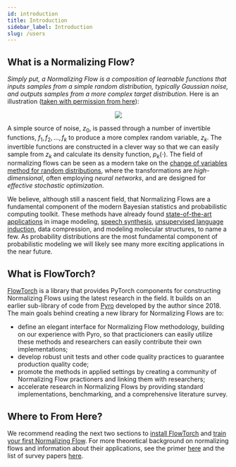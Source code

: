 ```yaml
---
id: introduction
title: Introduction
sidebar_label: Introduction
slug: /users
---
```


## What is a Normalizing Flow?
*Simply put, a Normalizing Flow is a composition of learnable functions that inputs samples from a simple random distribution, typically Gaussian noise, and outputs samples from a more complex target distribution.* Here is an illustration ([taken with permission from here](https://github.com/janosh/awesome-normalizing-flows)):

<p align="center">
<img src="/img/normalizing-flow.svg" />
</p>

A simple source of noise, $z_0$, is passed through a number of invertible functions, $f_1,f_2,\ldots,f_k$ to produce a more complex random variable, $z_k$. The invertible functions are constructed in a clever way so that we can easily sample from $z_k$ and calculate its density function, $p_k(\cdot)$. The field of normalizing flows can be seen as a modern take on the [change of variables method for random distributions](https://en.wikipedia.org/wiki/Probability_density_function#Function_of_random_variables_and_change_of_variables_in_the_probability_density_function), where the transformations are *high-dimensional*, often employing *neural networks*, and are designed for *effective stochastic optimization*.

We believe, although still a nascent field, that Normalizing Flows are a fundamental component of the modern Bayesian statistics and probabilistic computing toolkit. These methods have already found [state-of-the-art applications](/dev/bibliography#applications) in image modeling, [speech synthesis](/dev/bibliography#kim2020wavenode), [unsupervised language induction](/dev/bibliography#jin2019unsupervised), data compression, and modeling molecular structures, to name a few. As probability distributions are the most fundamental component of probabilistic modeling we will likely see many more exciting applications in the near future.

## What is FlowTorch?
[FlowTorch](https://flowtorch.ai) is a library that provides PyTorch components for constructing Normalizing Flows using the latest research in the field. It builds on an earlier sub-library of code from [Pyro](https://github.com/pyro-ppl/pyro/tree/dev/pyro/distributions/transforms) developed by the author since 2018. The main goals behind creating a new library for Normalizing Flows are to:
* define an elegant interface for Normalizing Flow methodology, building on our experience with Pyro, so that practicioners can easily utilize these methods and researchers can easily contribute their own implementations;
* develop robust unit tests and other code quality practices to guarantee production quality code;
* promote the methods in applied settings by creating a community of Normalizing Flow practioners and linking them with researchers;
* accelerate research in Normalizing Flows by providing standard implementations, benchmarking, and a comprehensive literature survey.

## Where to From Here?
We recommend reading the next two sections to [install FlowTorch](/users/installation) and [train your first Normalizing Flow](users/start).  For more theoretical background on normalizing flows and information about their applications, see the primer [here](/users/univariate) and the list of survey papers [here](/dev/bibliography#surveys).
